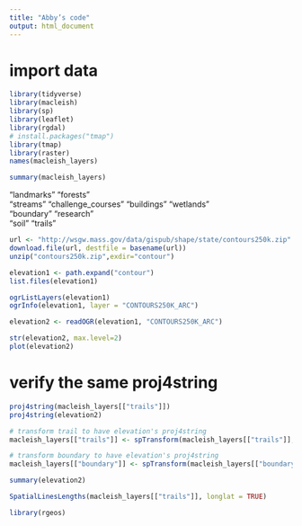 ```yaml
---
title: "Abby’s code"
output: html_document
---
```



# import data
```r
library(tidyverse) 
library(macleish)
library(sp)
library(leaflet)
library(rgdal)
# install.packages("tmap")
library(tmap)
library(raster)
names(macleish_layers)

summary(macleish_layers)
```



"landmarks"         "forests"          
"streams"           "challenge_courses"
"buildings"         "wetlands"         
"boundary"          "research"         
"soil"              "trails"    




```r
url <- "http://wsgw.mass.gov/data/gispub/shape/state/contours250k.zip"
download.file(url, destfile = basename(url))
unzip("contours250k.zip",exdir="contour")

elevation1 <- path.expand("contour")
list.files(elevation1)

ogrListLayers(elevation1)
ogrInfo(elevation1, layer = "CONTOURS250K_ARC")

elevation2 <- readOGR(elevation1, "CONTOURS250K_ARC")

str(elevation2, max.level=2)
plot(elevation2)
```
# verify the same proj4string
```r
proj4string(macleish_layers[["trails"]])
proj4string(elevation2)

# transform trail to have elevation's proj4string
macleish_layers[["trails"]] <- spTransform(macleish_layers[["trails"]], proj4string(elevation2))

# transform boundary to have elevation's proj4string
macleish_layers[["boundary"]] <- spTransform(macleish_layers[["boundary"]], proj4string(elevation2))

summary(elevation2)
```


```r
SpatialLinesLengths(macleish_layers[["trails"]], longlat = TRUE)

library(rgeos)


```













